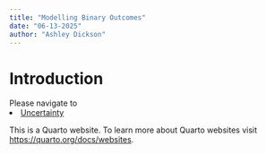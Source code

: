 ```yaml
---
title: "Modelling Binary Outcomes"
date: "06-13-2025"
author: "Ashley Dickson"
---
```


# Introduction
Please navigate to <li class="masthead__menu-item"> <a href="https://ashleymdickson.github.io/HeartFailure/uncertainty.html">Uncertainty</a> </li>



This is a Quarto website. To learn more about Quarto websites visit <https://quarto.org/docs/websites>.
